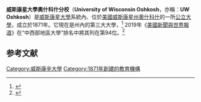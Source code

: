 {{Infobox University
|name = University of Wisconsin Oshkosh
|image = 
|type = [[州立大學系統|州立大學]]
|established = 1871
|city = [[奧什科什_(威斯康星州)|奧什科什]]
|state=[[威斯康星州|威斯康星州]]
|country=[[美國|美國]]
|endowment = $1330萬（2011）<ref>{{cite web|title=U.S. and Canadian Institutions Listed by Fiscal Year 2011 Endowment Market Value and Percentage Change in Endowment Market Value from FY 2010 to FY 2011|publisher=National Association of College and University Business Officers|date=January 17, 2012|url=http://www.nacubo.org/Documents/research/2011_NCSE_Public_Tables_Endowment_Market_Values_Final_January_17_2012.pdf|page=21|format=PDF|accessdate=March 14, 2012|deadurl=yes|archiveurl=https://web.archive.org/web/20131029201322/http://www.nacubo.org/Documents/research/2011_NCSE_Public_Tables_Endowment_Market_Values_Final_January_17_2012.pdf|archivedate=2013年10月29日}}</ref>
|enrollment = 13,902（2014）<ref name="facts">{{cite web|url=http://www.uwosh.edu/about-uw-oshkosh/fast-facts.html|title=Fast Facts (2014)|publisher=University of Wisconsin Oshkosh|accessdate=2012-02-25|archive-date=2018-03-07|archive-url=https://web.archive.org/web/20180307100631/http://www.uwosh.edu/about-uw-oshkosh/fast-facts.html|dead-url=no}}</ref>
|undergrad = 12,623（2014）<ref name="facts"/>
|postgrad = 945（2014）<ref name="facts"/>
|chancellor = Dr. Andrew Leavitt
|colors =  黑色、金色和白色
|campus = 都市，{{convert|136|acre|ha|0}}
|nickname = Titans
|website = [http://www.uwosh.edu/ uwosh.edu]
|logo=[[File:UW_Oshkosh_logo.png|200px]]
}}
'''威斯康星大學奧什科什分校'''（'''University of Wisconsin Oshkosh'''，亦稱：'''UW Oshkosh'''）是[[威斯康星大學|威斯康星大學]]系統內、位於[[美國|美國]][[威斯康星州|威斯康星州]][[奧什科什_(威斯康星州)|奧什科什]]的一所[[公立大學|公立大學]]，成立於1871年。它現在是州內的第三大大學，<ref>{{cite web|url=http://www.uwosh.edu/imc/media-relations/newsroom/news-releases/january-2009/uw-oshkosh-highlights-its-success-and-prepares-for-the-future-1-21-09|title=UW Oshkosh highlights its success and prepares for the future|publisher=University of Wisconsin–Oshkosh|accessdate=2009-05-03|archive-url=https://web.archive.org/web/20110611191903/http://www.uwosh.edu/imc/media-relations/newsroom/news-releases/january-2009/uw-oshkosh-highlights-its-success-and-prepares-for-the-future-1-21-09|archive-date=2011-06-11|dead-url=yes}}</ref> 2019年《[[美國新聞與世界報道|美國新聞與世界報道]]》在“中西部地區大學”排名中將其列在第94位。<ref>{{cite web|title=University of Wisconsin Oshkosh|url=http://colleges.usnews.rankingsandreviews.com/best-colleges/uw-oshkosh-9630|publisher=U.S. News and World Report|accessdate=2019-02-08|archive-date=2016-10-25|archive-url=https://web.archive.org/web/20161025143344/http://colleges.usnews.rankingsandreviews.com/best-colleges/uw-oshkosh-9630|dead-url=no}}</ref>

==参考文献==
{{reflist}}

{{威斯康星州的學院和大學}}
[[Category:威斯康辛大學|Category:威斯康辛大學]]
[[Category:1871年創建的教育機構|Category:1871年創建的教育機構]]